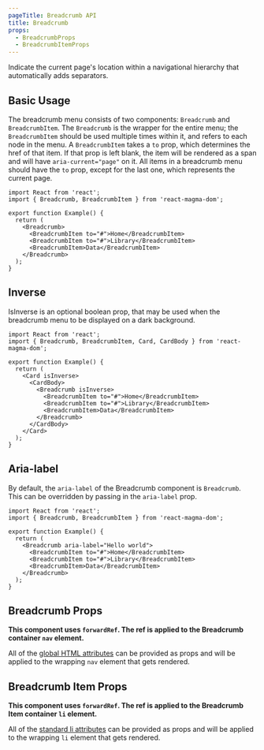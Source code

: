 ```yaml
---
pageTitle: Breadcrumb API
title: Breadcrumb
props:
  - BreadcrumbProps
  - BreadcrumbItemProps
---
```



<PageContent componentName="breadcrumb" type="api">

<LeadParagraph>
  Indicate the current page's location within a navigational hierarchy that
  automatically adds separators.
</LeadParagraph>

## Basic Usage

The breadcrumb menu consists of two components: `Breadcrumb` and `BreadcrumbItem`. The `Breadcrumb` is the wrapper for the entire menu; the `BreadcrumbItem`
should be used multiple times within it, and refers to each node in the menu. A `BreadcrumbItem` takes a `to` prop, which determines the href of that item. If that prop is left blank,
the item will be rendered as a span and will have `aria-current="page"` on it. All items in a breadcrumb menu should have the `to` prop, except for the last one, which represents the current page.

```tsx
import React from 'react';
import { Breadcrumb, BreadcrumbItem } from 'react-magma-dom';

export function Example() {
  return (
    <Breadcrumb>
      <BreadcrumbItem to="#">Home</BreadcrumbItem>
      <BreadcrumbItem to="#">Library</BreadcrumbItem>
      <BreadcrumbItem>Data</BreadcrumbItem>
    </Breadcrumb>
  );
}
```

## Inverse

IsInverse is an optional boolean prop, that may be used when the breadcrumb menu to be displayed on a dark background.

```tsx
import React from 'react';
import { Breadcrumb, BreadcrumbItem, Card, CardBody } from 'react-magma-dom';

export function Example() {
  return (
    <Card isInverse>
      <CardBody>
        <Breadcrumb isInverse>
          <BreadcrumbItem to="#">Home</BreadcrumbItem>
          <BreadcrumbItem to="#">Library</BreadcrumbItem>
          <BreadcrumbItem>Data</BreadcrumbItem>
        </Breadcrumb>
      </CardBody>
    </Card>
  );
}
```

## Aria-label

By default, the `aria-label` of the Breadcrumb component is `Breadcrumb`. This can be overridden by passing in the `aria-label` prop.

```tsx
import React from 'react';
import { Breadcrumb, BreadcrumbItem } from 'react-magma-dom';

export function Example() {
  return (
    <Breadcrumb aria-label="Hello world">
      <BreadcrumbItem to="#">Home</BreadcrumbItem>
      <BreadcrumbItem to="#">Library</BreadcrumbItem>
      <BreadcrumbItem>Data</BreadcrumbItem>
    </Breadcrumb>
  );
}
```

## Breadcrumb Props

**This component uses `forwardRef`. The ref is applied to the Breadcrumb container `nav` element.**

All of the [global HTML attributes](https://developer.mozilla.org/en-US/docs/Web/HTML/Global_attributes) can be provided as props and will be applied to the wrapping `nav` element that gets rendered.

<BreadcrumbProps />

## Breadcrumb Item Props

**This component uses `forwardRef`. The ref is applied to the Breadcrumb Item container `li` element.**

All of the [standard li attributes](https://developer.mozilla.org/en-US/docs/Web/HTML/Element/li) can be provided as props and will be applied to the wrapping `li` element that gets rendered.

<BreadcrumbItemProps />

</PageContent>
